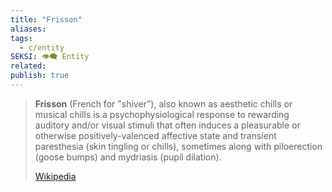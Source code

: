 ```yaml
---
title: "Frisson"
aliases: 
tags:
  - c/entity
SEKSI: 👁️‍🗨️ Entity
related:
publish: true
---
```

> **Frisson** (French for "shiver"), also known as aesthetic chills or musical chills is a psychophysiological response to rewarding auditory and/or visual stimuli that often induces a pleasurable or otherwise positively-valenced affective state and transient paresthesia (skin tingling or chills), sometimes along with piloerection (goose bumps) and mydriasis (pupil dilation). 
>
> [Wikipedia](https://en.wikipedia.org/wiki/Frisson)
